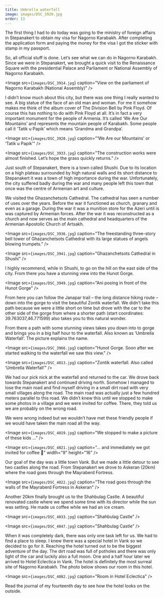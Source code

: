 ```yaml
---
title: Umbrella waterfall
image: images/DSC_3920.jpg
order: 13
---
```


The first thing I had to do today was going to the ministry of foreign affairs in Stepanakert to obtain my visa for Nagorno Karabakh. After completing the application form and paying the money for the visa I got the sticker with stamp in my passport.

So, all official stuff is done. Let’s see what we can do in Nagorno Karabakh. Since we were in Stepanakert, we brought a quick visit to the Renaissance Square with the presidential Palace and Parliament or National Assembly of Nagorno Karabakh.

<Image
    src={`images/DSC_3914.jpg`}
    caption="View on the parliament of Nagorno Karabakh (National Assembly)"
/>

I didn’t know much about this city, but there was one thing I really wanted to see. A big statue of the face of an old man and woman. For me it somehow makes me think of the album cover of The Division Bell by Pink Floyd. Of course this has nothing to do with Pink Floyd at all. It’s in fact a very important monument for the people of Armenia. It’s called ‘We Are Our Mountains’ and represents the mountain people of Karabakh. Some people call it ‘Tatik u Papik’ which means ‘Grandma and Grandpa’.

<Image
    src={`images/DSC_3920.jpg`}
    caption="‘We Are our Mountains’ or ‘Tatik u Papik’"
/>


<Image
    src={`images/DSC_3933.jpg`}
    caption="The construction works were almost finished. Let’s hope the grass quickly returns."
/>

Just south of Stepanakert, there is a town called Shushi. Due to its location on a high plateau surrounded by high natural walls and its short distance to Stepanakert it was a town of high importance during the war. Unfortunately, the city suffered badly during the war and many people left this town that once was the centre of Armenian art and culture.

We visited the Ghazanchetsots Cathedral. The cathedral has seen a number of uses over the years. Before the war it functioned as church, granary and even as a garage. During the war it was a munition store for the Azeri until is was captured by Armenian forces. After the war it was reconstructed as a church and now serves as the main cathedral and headquarters of the Armenian Apostolic Church of Artsakh.

<Image
    src={`images/DSC_3936.jpg`}
    caption="The freestanding three-story bell tower of Ghazanchetsots Cathedral with its large statues of angels blowing trumpets."
/>


<Image
    src={`images/DSC_3941.jpg`}
    caption="Ghazanchetsots Cathedral in Shushi"
/>

I highly recommend, while in Shushi, to go on the hill on the east side of the city. From there you have a stunning view into the Hunot Gorge.

<Image
    src={`images/DSC_3949.jpg`}
    caption="Ani posing in front of the Hunot Gorge"
/>

From here you can follow the Janapar trail – the long distance hiking route – down into the gorge to visit the beautiful Zontik waterfall. We didn’t take this path because we were a little short on time but drove with the car to the other side of the gorge from where a shorter path (start coordinates: 39.763037,46.771599) also takes you to this natural wonder.

From there a path with some stunning views takes you down into to gorge and brings you in a big half hour to the waterfall. Also known as ‘Umbrella Waterfall’. The picture explains the name.

<Image
    src={`images/DSC_3966.jpg`}
    caption="Hunot Gorge. Soon after we started walking to the waterfall we saw this view."
/>

<Image
    src={`images/DSC_4013.jpg`}
    caption="Zontik waterfall. Also called ‘Umbrella Waterfall’"
/>

We had our pick nick at the waterfall and returned to the car. We drove back towards Stepanakert and continued driving north. Somehow I managed to lose the main road and find myself driving in a small dirt road with very small villages along the road. The main road was actually just a few hundred meters parallel to this road. We didn’t knew this until we stopped to make some photos in a village and we were invited for coffee. There, they told us we are probably on the wrong road.

We were wrong indeed but we wouldn’t have met these friendly people if we would have taken the main road all the way.

<Image
    src={`images/DSC_4019.jpg`}
    caption="We stopped to make a picture of these kids …"
/>

<Image
    src={`images/DSC_4021.jpg`}
    caption="… and immediately we got invited for coffee 🙂"
    width="9"
    height="16"
/>

Our goal of the day was a little town Vank. But we made a little detour to see two castles along the road. From Stepanakert we drove to Askeran (20km) where the road goes through the Mayraberd Fortress.

<Image
    src={`images/DSC_4022.jpg`}
    caption="The road goes through the walls of the Mayraberd Fortress in Askeran"
/>

Another 20km finally brought us to the Shahbulag Castle. A beautiful renovated castle where we spend some time with its director while the sun was setting. He made us coffee while we had an ice cream.

<Image
    src={`images/DSC_4033.jpg`}
    caption="Shahbulag Castle"
/>

<Image
    src={`images/DSC_4047.jpg`}
    caption="Shahbulag Castle"
/>

When it was completely dark, there was only one task left for us. We had to find a place to sleep. I knew there was a special hotel in Vank so we decided to go for it. Reaching the hotel turned out to be the biggest adventure of the day. The dirt road was full of potholes and there was only light of the car and luckily also a full moon. One and a half hour later we arrived to Hotel Eclectica in Vank. The hotel is definitely the most surreal site of Nagorno Karabakh. The photo below shows our room in this hotel.

<Image
    src={`images/DSC_4082.jpg`}
    caption="Room in Hotel Eclectica"
/>

Read the journal of my fourteenth day to see how the hotel looks on the outside.